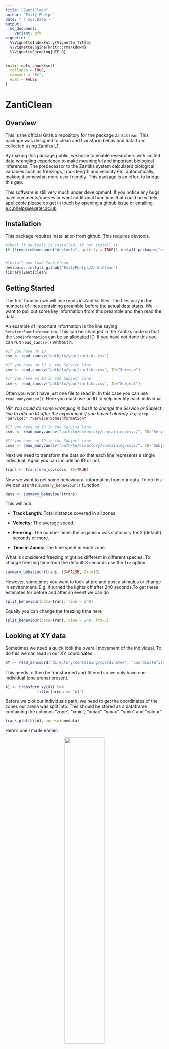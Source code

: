 ```yaml
---
title: "ZantiClean"
author: "Emily Phelps"
date: "`r Sys.Date()`"
output:
  md_document:
    variant: gfm
vignette: |
  %\VignetteIndexEntry{Vignette Title}
  %\VignetteEngine{knitr::rmarkdown}
  %\VignetteEncoding{UTF-8}
---
```


```r
knitr::opts_chunk$set(
  collapse = TRUE,
  comment = "#>",
  eval = FALSE
)

```

# ZantiClean

## Overview

This is the official GitHub repository for the package `ZantiClean`. This package was designed to clean and transform behavioral data from collected using [Zantiks LT](https://zantiks.com/products/zantiks-lt).

By making this package public, we hope to enable researchers with limited data wrangling experience to make meaningful and important biological inferences. The predecessor to the Zantiks system calculated biological variables such as freezings, track length and velocity etc. automatically, making it somewhat more user friendly. This package is an effort to bridge this gap.

This software is still very much under development. If you notice any bugs, have comments/queries or want additional functions that could be widely applicable please do get in touch by opening a github issue or emailing [e.c.phelps\@exeter.ac.uk](mailto:e.c.phelps@exeter.ac.uk){.email}.

## Installation

This package requires installation from github. This requires devtools.

```r
#Check if devtools is installed, if not install it
if (!requireNamespace("devtools", quietly = TRUE)) install.packages("devtools")


#Install and load ZantiClean
devtools::install_github("EmilyPhelps/ZantiClean")
library(ZantiClean)
```

## Getting Started

The first function we will use reads in Zantiks files. The files vary in the numbers of lines containing preamble before the actual data starts. We want to pull out some key information from this preamble and then read the data.

An example of important information is the line saying `Service:SomeInformation`. This can be changed in the Zantiks code so that the `SomeInformation` can be an allocated ID. If you have not done this you can run `read_zancsv()` without it.

```r
#If you have no ID 
csv <- read_zancsv("path/to/your/zantiks.csv")

#If you have an ID in the Service line
csv <- read_zancsv("path/to/your/zantiks.csv", ID="Service")

#If you have an ID in the Subject line
csv <- read_zancsv("path/to/your/zantiks.csv", ID="Subject")
```

Often you won't have just one file to read in. In this case you can use `read_manyzancsv()`. Here you must use an ID to help identify each individual. 

*NB: You could do some wrangling in bash to change the Service or Subject line to add an ID after the experiment if you havent already. e.g.* `grep "Service:" "Service:SomeInformation"`

```r
#If you have an ID in the Service line
csvs <- read_manyzancsv("path/to/directory/containing/csvs/", ID="Service")

#If you have an ID in the Subject line
csvs <- read_manyzancsv("path/to/directory/containing/csvs/", ID="Subject")
```

Next we need to transform the data so that each line represents a single individual. Again you can include an ID or not.

```r
trans <- transform_csv(csvs, ID=TRUE)
```

Now we want to get some behavioural information from our data. To do this we can use the `summary_behaviour()` function.

```r
data <- summary_behaviour(trans)
```

This will add:

-   **Track Length:** Total distance covered in all zones.

-   **Velocity:** The average speed.

-   **Freezing:** The number times the organism was stationary for 3 (default) seconds or more.

-   **Time in Zones:** The time spent in each zone.

What is considered freezing might be different in different species. To change freezing time from the default 3 seconds use the `frz` option.

```r
summary_behaviour(trans, ID=FALSE, frz=10)
```
However, sometimes you want to look at pre and post a stimulus or change in environment. E.g. if turned the lights off after 240 seconds.To get these estimates for before and after an event we can do

```r
split_behaviour(data=trans, time = 240)
```

Equally you can change the freezing time here

```r
split_behaviour(data=trans, time = 240, frz=5)
```
## Looking at XY data

Sometimes we need a quick look the overall movement of the individual. To do this we can read in our XY coordinates.

```r
XY <- read_zancoord("directory/containing/coordinates", "coordinatefileXY.csv")
```

This needs to then be transformed and filtered so we only have one individual (one arena) present.

```r
A1 <- transform_xy(XY) %>% 
              filter(arena == "A1")
```

Before we plot our individuals path, we need to get the coordinates of the zones our arena was split into. This should be stored as a dataframe containing the columns "zone", "xmin", "xmax", "ymax", "ymin" and "colour".

```r
track_plot(XY=A1, zones=zonedata)
```

Here's one I made earlier:

<center>![](images/plot_test.png){width="50%"}</center>

This code is pretty flexible because under the hood its just ggplot. So you can add titles, change the theme and colour if you want to use the raw code.

```r
  ggplot() + 
    geom_rect(data=zones, aes(xmin=xmin, xmax=xmax,
                              ymin=ymin, ymax=ymax, fill=colour))+
    geom_path(data=XY, aes(x=X, y=Y), colour="#141F52", alpha=0.5) +
    scale_fill_manual(values=c("#E1DFD0", "#F5F4EF")) +
    scale_x_continuous(expand=c(0,0)) +
    scale_y_continuous(expand=c(0,0)) +
    theme_void()+
    theme(legend.position = "none",
          panel.border = element_rect(colour = "#333333", fill=NA, linewidth=1))
```

If you want to look at what regions are being used the most by an individual you can use the function `density_plot()`. 
```r
density_plot(XY, track=TRUE)
```

Inclusion of the track is optional but is `TRUE` by default. 

Here is a plot I made using this function. 
<center>![](images/density_track.png){width="50%"}</center>

Similarly to the one above, its just ggplot so can be altered to change colour and theme. 

```r
 plot <- ggplot(data, aes(x=X, y=Y)) +
      stat_density_2d(aes(fill = ..density..), 
                      geom = "raster", contour = FALSE) +
      geom_path(colour="white", alpha=0.6, linewidth=0.2) +
      scale_fill_gradient(high="#3ce3df", low="#2683b5") +
      scale_x_continuous(expand = c(0, 0)) +
      scale_y_continuous(expand = c(0, 0)) +
      theme_void() +
      theme(legend.position="none")
```
## Changed your mind about experimental design?

Obviously it's not ideal to change what you want to look at after the experiment but the XY coordinates recorded by Zantiks allows for this. The `allocate_zones()` function is written to allocate points to zones and create a Zantiks .csv style dataframe from this data. This is not for use in studies where Zones have built in differences e.g. tests of scototaxis. However, there might be some use cases, e.g. looking for finer scale inferences within existing zones, or changing zone size in open field trials.

We first start by reading in a single coord file.

```r
XY <- read_zancoord("directory/containing/coordinates", "coordinatefileXY.csv")
```

We then need to create a dataframe with our arena size. This will vary depending on how many arenas you have per trial. For example, if we have four arenas, the arenas might be 360 x 67.5 mm. You need to also take into account divider size!

*Note: In a perfect world Zantiks tank size is standardised, but tank size can vary. Make sure you account for this in arena size*

You can create this dataframe however you like but it must have the columns below. Arenas should be named "A1" etc to match the Zantiks XY file

```r
arena <- paste0("A", seq(1,4))
xmin  <- c(0, 0, 0, 0)
xmax <- c(360, 360, 360, 360)
ymin <- c(0, 67.5, 135, 202.5)
ymax <- c(67.5, 135, 202.5, 270)

arena.df <- tibble(arena, xmin, xmax, ymin, ymax)
```

Now we need to create a dataframe delimiting the zones we want. Each arena gets standardised so we only need to list the zones once and they will be created within each arena. You can allocate any number of zones to your arena, but the more zones the slower it will run!

```r
# An example of 2 zones side by side
Zone <-c("Z1", "Z2")
xmin <- c(0, 0)
xmax <- c(360, 360)
ymin <- c(0, 34.1)
ymax <- c(34, 68)
zone.df <- tibble(Zone, xmin, xmax, ymin, ymax)

#Then the script to allocate zones. 
allocate_zones(XY=XY, zones = zone.df, arena = arena.df, start= 50, end=480)
```

The start time above indicates the time after calibration and after acclimatization. The end time indicates the upper time limit for the assay.

The `allocate_zones()` function can also account for nested designs where zone is within the other. Here you can only allocate two zones, inner and outer.

```r
Zone<- c("Z_inner", "Z_outer")
xmin <- c(100, 0)
xmax <- c(250, 360)
ymin <- c(20, 0)
ymax <- c(35, 68)

zone.df <- tibble(Zone, xmin, xmax, ymin, ymax)

allocate_zones(XY=xy, zones = zone.df, arena=arena.df, start=50, end=480, file = "test", nested=TRUE)
```

I have only gone through an example with one file here. If you wanted to scale this up to apply to all your files you could use lapply()

```r
dir <- "path/to/directory"

files <- list.files(dir)

xy_list <- lapply(files, function(file) read_zancoord(dir, file)) # Read in XY data as a list

names(xy_list) <- files # Names each XY coordinate by the name of the file it came from 

lapply(seq_along(xy_list), function(i) {
  # Get the file name using the index 'i'
  file_name <- names(xy_list)[i]
  
  # Call allocate_zones() with file_name as the 'file' argument
  allocate_zones(XY = xy_list[[i]], 
                 zones = zone.df, 
                 arena = arena.df, 
                 start = 50, 
                 end = 480, 
                 file = file_name)
})


```
